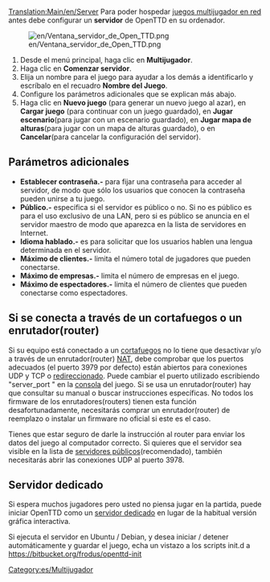 [[Translation:Main/en/Server]]
Para poder hospedar [[Main/es/Multijugador|juegos multijugador en red]] antes debe configurar un '''servidor''' de OpenTTD en su ordenador.

[[File:en/Ventana servidor de Open TTD.png|right]]
#Desde el menú principal, haga clic en '''Multijugador'''.
#Haga clic en '''Comenzar servidor'''.
#Elija un nombre para el juego para ayudar a los demás a identificarlo y escríbalo en el recuadro '''Nombre del Juego'''.
#Configure los parámetros adicionales que se explican más abajo.
#Haga clic en '''Nuevo juego''' (para generar un nuevo juego al azar), en '''Cargar juego''' (para continuar con un juego guardado), en '''Jugar escenario'''(para jugar con un escenario guardado), en '''Jugar mapa de alturas'''(para jugar con un mapa de alturas guardado), o en '''Cancelar'''(para cancelar la configuración del servidor).

== Parámetros adicionales ==
*'''Establecer contraseña.-''' para fijar una contraseña para acceder al servidor, de modo que sólo los usuarios que conocen la contraseña pueden unirse a tu juego.
*'''Público.-''' especifica si el servidor es público o no. Si no es público es para el uso exclusivo de una LAN, pero si es público se anuncia en el servidor maestro de modo que aparezca en la lista de servidores en Internet.
*'''Idioma hablado.-''' es para solicitar que los usuarios hablen una lengua determinada en el servidor.
* '''Máximo de clientes.-''' limita el número total de jugadores que pueden conectarse.
*'''Máximo de empresas.-''' limita el número de empresas en el juego.
*'''Máximo de espectadores.-''' limita el número de clientes que pueden conectarse como espectadores.

==Si se conecta a través de un cortafuegos o un enrutador(router)==
Si su equipo está conectado a un [http://www.wikipedia.org/wiki/es:Cortafuegos_(informática) cortafuegos] no lo tiene que desactivar y/o a través de un enrutador(router) [http://www.wikipedia.org/wiki/es:Network_Address_Translation NAT], debe comprobar que los puertos adecuados (el puerto 3979 por defecto) están abiertos para conexiones UDP y TCP o [http://www.wikipedia.org/wiki/es:Redirección_de_puertos redireccionado]. Puede cambiar el puerto utilizado escribiendo "server_port <port>" en la [[Main/es/Consola|consola]] del juego. Si se usa un enrutador(router) hay que consultar su manual o buscar instrucciones específicas. No todos los firmware de los enrutadores(routers) tienen esta función desafortunadamente, necesitarás comprar un enrutador(router) de reemplazo o instalar un firmware no oficial si este es el caso.

Tienes que estar seguro de darle la instrucción al router para enviar los datos del juego al computador correcto. Si quieres que el servidor sea visible en la lista de [http://www.openttd.org/en/servers servidores públicos](recomendado), también necesitarás abrir las conexiones UDP al puerto 3978.

==Servidor dedicado==
Si espera muchos jugadores pero usted no piensa jugar en la partida, puede iniciar OpenTTD como un [[Main/es/Servidor dedicado|servidor dedicado]] en lugar de la habitual versión gráfica interactiva.

Si ejecuta el servidor en Ubuntu / Debian, y desea iniciar / detener automáticamente y guardar el juego, echa un vistazo a los scripts init.d a https://bitbucket.org/frodus/openttd-init

[[Category:es/Multijugador]]
